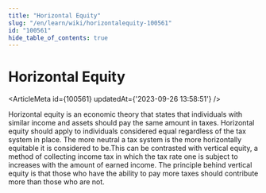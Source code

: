 ```yaml
---
title: "Horizontal Equity"
slug: "/en/learn/wiki/horizontalequity-100561"
id: "100561"
hide_table_of_contents: true
---
```



# Horizontal Equity

<ArticleMeta id={100561} updatedAt={'2023-09-26 13:58:51'} />
<div className='border-solid border-b border-t-0 my-4 border-[var(--ifm-color-gray-300)]' />

Horizontal equity is an economic theory that states that individuals with similar income and assets should pay the same amount in taxes. Horizontal equity should apply to individuals considered equal regardless of the tax system in place. The more neutral a tax system is the more horizontally equitable it is considered to be.This can be contrasted with vertical equity, a method of collecting income tax in which the tax rate one is subject to increases with the amount of earned income. The principle behind vertical equity is that those who have the ability to pay more taxes should contribute more than those who are not.
